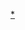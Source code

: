 {{Navbox
|name = 民主党 (日本1998年)
|title = [[民主党 (日本1998年)|民主黨]]（1998年－2016年）
|titlestyle = background:#f55
|groupstyle = background:#f77
|group3 = [[民主黨派閥]]
|list3 = {{Navbox|child
 |groupstyle = background:#f77
 |group1 = [[第45屆日本眾議院議員總選舉|第45屆大選]]<br />前已存在
 |list1= [[民社協會]]（[[民社黨 (日本)|舊民社]]集團） - [[政權戰略研究會]]（[[羽田孜|羽田]]集團） - [[國家形態研究會]]（[[菅直人|菅]]集團） - [[政權公約實現會]]（[[鳩山由紀夫|鳩山]]集團）- [[新政局懇談會]]（[[横路孝弘|横路]]集團） - [[凌雲會]]（[[前原誠司|前原]]・[[枝野幸男|枝野]]集團） - [[花齊會]]（[[野田佳彦|野田]]集團） - [[新政策研究會]]（原[[小澤俱樂部|小澤集團]]－舊自由黨、一新會、北辰會、木曜會） - [[自由主義者之會]]（[[近藤昭一|近藤]]・[[平岡秀夫|平岡]]集團）
 |group2 = 第45屆大選<br />後成立
 |list2= [[21世紀國家願景研究會]]（原[[小澤銳仁]]集團） - [[青山會]]（原[[樽床伸二|樽床]]集團） - [[雄志會]]（原[[平野博文]]集團） - <br />[[日本維新・V-democrats]]（[[原口一博]]集團） - [[「日本大設計」研究會]]（[[玄葉光一郎|玄葉]]集團） - <br />[[素交會]]（[[大畠章宏]]集團） - [[實現真正全面改革的新人會|真實的會]]（原[[福田衣里子]]集團） - [[サンクチュアリ]]（[[赤松廣隆]]集團）
}}
|group4 = 協力團體等
|list4 = [[日本勞動組合總聯合會]] - [[部落解放同盟]] - [[新政三黨組合]] - [[代理人運動|全國市民政治網聯]] - [[新党日本]] - [[新黨大地]] - [[冲绳社会大众党]] - [[在日本大韩民国民团]] - [[日本教職員組合]]<small>等組織</small>
|group5 = 基本理念
|list5 =  [[共生社会]]
|group6 = 相關組織等
|list6 = [[次内閣]] - [[公共政策平台]] - [[汽油價格下跌隊]] - [[民主君]]
|group7 = [[民主黨代表|歷代代表]] <br> （[[民主黨代表選舉|代表選舉]]）
|list7 = 初代：[[菅直人]] - 2代：[[鳩山由紀夫]] - 3代：[[菅直人]] - 4代：[[岡田克也]] - 5代：[[前原誠司]] - 6代：[[小澤一郎]] - 7代：[[鳩山由紀夫]] - 8代：[[菅直人]] - 9代：[[野田佳彥]] - 10代：[[海江田萬里]] - 11代：[[岡田克也]]
|group8 = 聯立、合併等
|list8 = [[非自民、非共產聯立政權]] - [[民由合併]] - [[大聯立構想 (日本2007年)|大聯立構想（2007年）]] - [[民社國聯立政權]] - [[民國聯立政權]] - [[民國合併構想]] - [[大聯立構想 (日本2011年)|大聯立構想（2011年）]]
|group9 = 前身政黨等 <br> （[[院内會派]]）
|list9 = [[民主黨_(1996年)|民主黨]] - （[[太陽黨 (1996年)|太陽黨]]・[[自由聯合 (政黨)|自由聯合]]・[[國民之聲]]）[[民政黨 (日本)|民政黨]] - [[新黨友愛]] - [[民主改革聯合]] - [[自由黨 (日本 1998-2003)|自由黨]] <br> （[[民主友愛太陽國民聯合]] - [[無黨籍俱樂部]] - [[新綠風會]]）
|group10 = 黨內[[議員聯盟]]<br>（依設立先後排序）
|list10 = [[民主黨娛樂産業健全育成研究會]]（1999年） - [[家庭娛樂議員聯盟]]（2004年） - [[人權擁護法案守護人權會]]（2005年） - [[慰安婦問題與南京事件真實檢証會]]（2007年） - [[在日韓國人與其他永住外國人住民法地位向上推進議員聯盟]]（2008年1月） - [[永住外國人地方參政權慎重考研究勉強會]]（2008年1月） - [[朝鮮半島問題研究會]]（2008年2月） - [[戶籍法研究議員聯盟]]（2009年） - [[石川知裕代議士逮捕研究會]]（2010年1月） - [[司法執法檢證、提言議員聯盟]]（2010年4月） <small>等組織</small>
|group11 = 主要事件
|list11 = 設立「[[第二期民主黨運作有志會]]」（2002年） -  [[堀江郵件問題]]（2006年） - [[年金記錄問題|取消年金]]（2007年-） - [[天皇特例會見]]（2009年） - 構想「[[公務員廳]]」制度（2010年） - 設立「[[民主黨政權交代責任維持會]]」（2011年）
|group12 = 關聯項目
|list12 = [[民主黨國會議員列表]] - [[民主黨閣僚經驗者列表]] - [[民主王國]] - [[七奉行會]] - [[七人侍 (民主黨)|七人侍]] - [[鳩山倒閣]] - [[菅倒閣]]
}}<noinclude>

[[Category:民主黨 (日本1998年)|*]]
</noinclude>